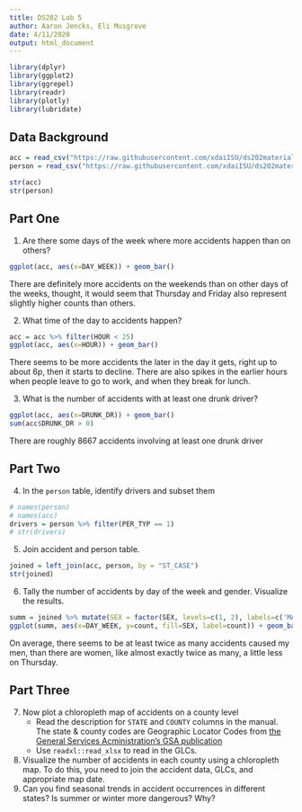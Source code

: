 ```yaml
---
title: DS202 Lab 5
author: Aaron Jencks, Eli Musgrove
date: 4/11/2020
output: html_document
---
```


```r
library(dplyr)
library(ggplot2)
library(ggrepel)
library(readr)
library(plotly)
library(lubridate)
```

## Data Background

```r
acc = read_csv("https://raw.githubusercontent.com/xdaiISU/ds202materials/master/hwlabs/fars2017/accident.csv")  #, stringsAsFactors = FALSE)
person = read_csv("https://raw.githubusercontent.com/xdaiISU/ds202materials/master/hwlabs/fars2017/person.csv")  #, stringAsFactors = FALSE)

str(acc)
str(person)
```

## Part One

1. Are there some days of the week where more accidents happen than on others?

```r
ggplot(acc, aes(x=DAY_WEEK)) + geom_bar()
```

There are definitely more accidents on the weekends than on other days of the weeks, thought, it would seem that Thursday and Friday also represent slightly higher counts than others.

2. What time of the day to accidents happen?

```r
acc = acc %>% filter(HOUR < 25)
ggplot(acc, aes(x=HOUR)) + geom_bar()
```

There seems to be more accidents the later in the day it gets, right up to about 6p, then it starts to decline. There are also spikes in the earlier hours when people leave to go to work, and when they break for lunch.

3. What is the number of accidents with at least one drunk driver?

```r
ggplot(acc, aes(x=DRUNK_DR)) + geom_bar()
sum(acc$DRUNK_DR > 0)
```

There are roughly 8667 accidents involving at least one drunk driver

## Part Two

4. In the `person` table, identify drivers and subset them

```r
# names(person)
# names(acc)
drivers = person %>% filter(PER_TYP == 1)
# str(drivers)
```

5. Join accident and person table.

```r
joined = left_join(acc, person, by = "ST_CASE")
str(joined)
```

6. Tally the number of accidents by day of the week and gender. Visualize the results.

```r
summ = joined %>% mutate(SEX = factor(SEX, levels=c(1, 2), labels=c('MALE', 'FEMALE'))) %>% filter(!is.na(SEX)) %>% group_by(DAY_WEEK, SEX) %>% summarize(count=n())
ggplot(summ, aes(x=DAY_WEEK, y=count, fill=SEX, label=count)) + geom_bar(stat="identity", position="dodge") + geom_text(vjust=-0.25)
```

On average, there seems to be at least twice as many accidents caused my men, than there are women, like almost exactly twice as many, a little less on Thursday.

## Part Three

7. Now plot a chloropleth map of accidents on a county level
	- Read the description for `STATE` and `COUNTY` columns in the manual. The state & county codes are Geographic Locator Codes from [the General Services Acministration's GSA publication](https://www.gsa.gov/reference/geographic-locator-codes/glcs-for-the-us-and-us-territories)
	- Use `readxl::read_xlsx` to read in the GLCs.
8. Visualize the number of accidents in each county using a chloropleth map. To do this, you need to join the accident data, GLCs, and appropriate map date.
9. Can you find seasonal trends in accident occurrences in different states? Is summer or winter more dangerous? Why?
